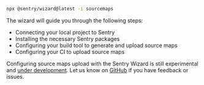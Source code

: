 ```bash
npx @sentry/wizard@latest -i sourcemaps
```

The wizard will guide you through the following steps:

- Connecting your local project to Sentry
- Installing the necessary Sentry packages
- Configuring your build tool to generate and upload source maps
- Configuring your CI to upload source maps

<Alert level="warning">

Configuring source maps upload with the Sentry Wizard is still experimental and [under development](https://github.com/getsentry/sentry-wizard/issues/290).
Let us know on [GitHub](https://github.com/getsentry/sentry-wizard/issues/new/choose) if you have feedback or issues.

</Alert>
